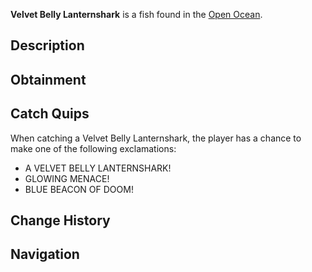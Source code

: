 {{FishInfobox
|image          = Velvet Belly Lanternshark.png
|rarity         = Legendary
|sea            = Second Sea
|location       = [[Open Ocean]]
|sublocation    = 
|sources        = Fishing Rod
|radar_location = 
|prog_speed     = -40
|xp             = 660
|weather        = Foggy
|time           = Night
|season         = Winter
|bait           = Crystal Bananas
|base_weight    = 150
|base_value     = 1320
|weight_range   = 90
|base_chance    = 28
|base_resil     = 26
}}
'''Velvet Belly Lanternshark''' is a {{Rarity|Legendary}} fish found in the [[Open Ocean]].

== Description ==
{{Description|A somewhat blue shark with light blue fins, glowing softly in the depths.|Bestiary Entry}}

== Obtainment ==
{{Description|It shines where the night swallows the sea.|Bestiary Hint}}
{{Fish Availability|
Open Ocean
Open Ocean/Sea Leviathan
|top_rods      = 
Steady Rod\81747.03\120148.75;
Frostfire Rod\76357.26\117558.46;
Krampus's Rod\65613.91\148121.35;
Magma Rod\63055.59\150498.78;
Free Spirit Rod\57566.99\119870.35;
Fast Rod\43180.44\154802.04;
Resourceful Rod\44008.75\152158.94;
Astralhook Rod\51671.14\145187.18;
Candy Cane Rod\43879.54\140229.78;
Buddy Bond Rod\33488.66\134381.94;
Trident Rod\43883.44\81731.47;
Verdant Shear Rod\40676.31\124180.74;
Blazebringer Rod\38869.31\105588.5;
No-Life Rod\29984.84\69713.32;
Ethereal Prism Rod\26948.95\72412.92;
Seraphic Rod\26720.19\71698.07;
Rod Of The Exalted One\25136.47\67786.93;
Rod Of The Forgotten Fang\25112.78\67297.95;
Challenger's Rod\24926.8\66165.63;
Rod Of The Depths\24477.13\65334.15;
Volcanic Rod\23751.83\62736.61;
Depthseeker Rod\23740.79\61919.27;
Zeus Rod\23609.74\62361.31;
Avalanche Rod\23474.18\61077.7
|recommended   = Free Spirit Rod
}}

== Catch Quips ==
When catching a Velvet Belly Lanternshark, the player has a chance to make one of the following exclamations:
* A VELVET BELLY LANTERNSHARK!
* GLOWING MENACE!
* BLUE BEACON OF DOOM!

== Change History ==
{{Change History|{{subst:Current Version}}}}

== Navigation ==
{{Fish Navbox|Open Ocean}}